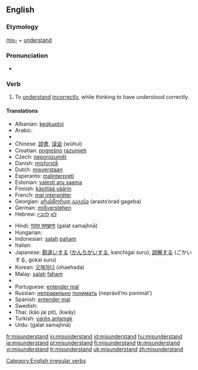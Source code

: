 {{wikipedia|dab=misunderstand}}
==English==
===Etymology===
[[mis-]] + [[understand]]

===Pronunciation===
*{{IPA|/mɪsəndɚ'stænd/}}

===Verb===
{{en-verb|misunderstands|misunderstanding|misunderstood}}

# To [[understand]] [[incorrectly]], while thinking to have understood correctly.

====Translations====
{{trans-top|to understand incorrectly, while thinking to have understood correctly}}
* Albanian: [[keqkuptoj]]
* Arabic: {{Arab|[[اساء الفهم]]}} {{IPAchar|(’asá’a-l-fáhem)}}
* {{trreq|Armenian}}
* Chinese: [[誤會]], [[误会]] (wùhuì)
* Croatian: [[pogrešno]] [[razumjeti]]
* Czech: [[neporozumět]]
* Danish: [[misforstå]]
* Dutch: [[misverstaan]]
* Esperanto: [[malinterpreti]]
* Estonian: [[valesti aru saama]]
* Finnish: [[käsittää väärin]]
* French: [[mal interpréter]]
* Georgian: [[არასწორად გაგება]] (arasts‘orad gageba)
* German: [[mißverstehen]]
* Hebrew: [[לא]] [[להבין]]
{{trans-mid}}
* Hindi: [[ग़लत समझना]] (<u>g</u>alat samajhnā)
* Hungarian: {{t|hu|félreért}}
* Indonesian: [[salah]] [[paham]]
* Italian: {{t-|it|fraintendere}}
* Japanese: [[勘違い]]する ([[かんちがい]]する, kanchigai suru), [[誤解]]する (ごかいする, gokai suru)
* Korean: [[오해하다]] (ohaehada)
* Malay: [[salah]] [[faham]]
* {{trreq|Mongolian}}
* Portuguese: [[entender mal]]
* Russian: [[неправильно]] [[понимать]] (neprávil’no ponimát’)
* Spanish: [[entender mal]]
* Swedish: {{t+|sv|missförstå}}
* Thai: {{Thai|[[เข้าใจผิด]]}} (kâo jai pìt), {{Thai|[[เขว]]}} (kwăy)
* Turkish: [[yanlış anlamak]]
* Urdu: {{URchar|[[غلط سمجھنا]]}} (<u>g</u>alat samajhnā)
{{trans-bottom}}

[[Category:English irregular verbs]]

[[fr:misunderstand]]
[[io:misunderstand]]
[[id:misunderstand]]
[[hu:misunderstand]]
[[ja:misunderstand]]
[[pl:misunderstand]]
[[fi:misunderstand]]
[[te:misunderstand]]
[[vi:misunderstand]]
[[tr:misunderstand]]
[[uk:misunderstand]]
[[zh:misunderstand]]